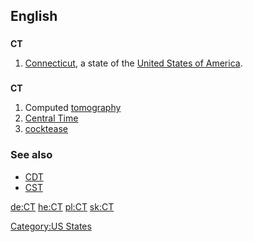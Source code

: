 ==English==

==={{abbreviation}}===
'''CT'''

# [[Connecticut]], a state of the [[United States of America]].

==={{initialism}}===
'''CT'''

# Computed [[tomography]]
# [[Central Time]]
# [[cocktease]]

===See also===
*[[CDT]]
*[[CST]]

[[Category:US States]]

[[de:CT]]
[[he:CT]]
[[pl:CT]]
[[sk:CT]]
